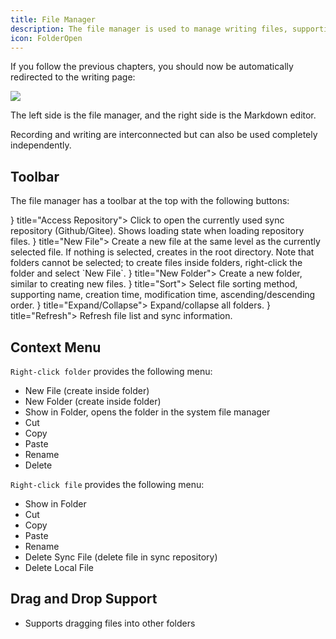 ```yaml
---
title: File Manager
description: The file manager is used to manage writing files, supporting operations like create, delete, rename, and is associated with sync repositories.
icon: FolderOpen
---
```



If you follow the previous chapters, you should now be automatically redirected to the writing page:

<Image width="auto" height="auto" src="https://s2.loli.net/2025/05/26/ZQHCG65VeY4Knqb.png" />

The left side is the file manager, and the right side is the Markdown editor.

Recording and writing are interconnected but can also be used completely independently.

## Toolbar

The file manager has a toolbar at the top with the following buttons:

<Cards>
  <Card icon={<CloudCog />} title="Access Repository">
    Click to open the currently used sync repository (Github/Gitee). Shows loading state when loading repository files.
  </Card>
  <Card icon={<FilePlus />} title="New File">
    Create a new file at the same level as the currently selected file. If nothing is selected, creates in the root directory. Note that folders cannot be selected; to create files inside folders, right-click the folder and select `New File`.
  </Card>
  <Card icon={<FolderPlus />} title="New Folder">
    Create a new folder, similar to creating new files.
  </Card>
  <Card icon={<SortAsc />} title="Sort">
    Select file sorting method, supporting name, creation time, modification time, ascending/descending order.
  </Card>
  <Card icon={<ChevronsDownUp />} title="Expand/Collapse">
    Expand/collapse all folders.
  </Card>
  <Card icon={<FolderSync />} title="Refresh">
    Refresh file list and sync information.
  </Card>
</Cards>

## Context Menu

`Right-click folder` provides the following menu:

- New File (create inside folder)
- New Folder (create inside folder)
- Show in Folder, opens the folder in the system file manager
- Cut
- Copy
- Paste
- Rename
- Delete

`Right-click file` provides the following menu:

- Show in Folder
- Cut
- Copy
- Paste
- Rename
- Delete Sync File (delete file in sync repository)
- Delete Local File

## Drag and Drop Support

- Supports dragging files into other folders
